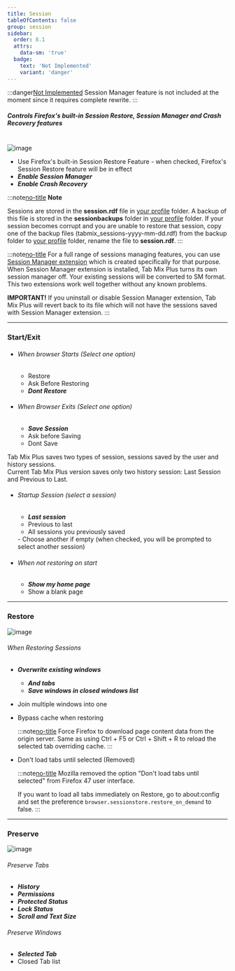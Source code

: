 ```yaml
---
title: Session
tableOfContents: false
group: session
sidebar:
  order: 8.1
  attrs:
    data-sm: 'true'
  badge:
    text: 'Not Implemented'
    variant: 'danger'
---
```



:::danger[Not Implemented]
Session Manager feature is not included at the moment since it requires complete rewrite.
:::

##### Controls Firefox's built-in Session Restore, Session Manager and Crash Recovery features

<br />

<Image class="help-img" src={sessionStartexit} alt="image" />

- Use Firefox's built-in Session Restore Feature - when checked, Firefox's Session Restore feature
  will be in effect
- **_Enable Session Manager_**
- **_Enable Crash Recovery_**

:::note[no-title]
**Note**

Sessions are stored in the <b>session.rdf</b> file in [your profile][kbProfile] folder. A backup of
this file is stored in the <b>sessionbackups</b> folder in [your profile][kbProfile] folder. If your
session becomes corrupt and you are unable to restore that session, copy one of the backup files
(tabmix_sessions-yyyy-mm-dd.rdf) from the backup folder to [your profile][kbProfile] folder, rename
the file to <b>session.rdf</b>.
:::

:::note[no-title]
For a full range of sessions managing features, you can use
[Session Manager extension](https://addons.mozilla.org/en-US/firefox/addon/session-manager/) which
is created specifically for that purpose.<br /> When Session Manager extension is installed, Tab Mix
Plus turns its own session manager off. Your existing sessions will be converted to SM format. This
two extensions work well together without any known problems.

**IMPORTANT!** If you uninstall or disable Session Manager extension, Tab Mix Plus will revert back
to its file which will not have the sessions saved with Session Manager extension.
:::

---

### Start/Exit

- ###### When browser Starts <span class="font-normal">(Select one option)</span>

  - Restore
  - Ask Before Restoring
  - **_Dont Restore_**

- ###### When Browser Exits <span class="font-normal">(Select one option)</span>

  - **_Save Session_**
  - Ask before Saving
  - Dont Save

<div class="-mb-2 ml-4">
  Tab Mix Plus saves two types of session, sessions saved by the user and history sessions. <br />
  Current Tab Mix Plus version saves only two history session: Last Session and Previous to Last.
</div>

- ###### Startup Session <span class="font-normal">(select a session)</span>

  - **_Last session_**
  - Previous to last
  - All sessions you previously saved

  <span>
    - Choose another if empty (when checked, you will be prompted to select another session)
  </span>

- ###### When not restoring on start

  - **_Show my home page_**
  - Show a blank page

---

### Restore

<Image class="help-img" src={sessionRestore} alt="image" />

###### When Restoring Sessions

- **_Overwrite existing windows_**
  - **_And tabs_**
  - **_Save windows in closed windows list_**
- Join multiple windows into one
- Bypass cache when restoring

  :::note[no-title]
  Force Firefox to download page content data from the origin server. Same as using Ctrl + F5 or
  Ctrl + Shift + R to reload the selected tab overriding cache.
  :::

- Don't load tabs until selected (Removed)

  :::note[no-title]
  Mozilla removed the option "Don't load tabs until selected" from Firefox 47 user interface.

  If you want to load all tabs immediately on Restore, go to about\:config and set the preference
  `browser.sessionstore.restore_on_demand` to false.
  :::

---

### Preserve

<Image class="help-img" src={sessionPreserve} alt="image" />

###### Preserve Tabs

- **_History_**
- **_Permissions_**
- **_Protected Status_**
- **_Lock Status_**
- **_Scroll and Text Size_**

###### Preserve Windows

- **_Selected Tab_**
- Closed Tab list

[kbProfile]: https://support.mozilla.org/en-US/kb/profiles-where-firefox-stores-user-data?redirectlocale=en-US&redirectslug=Profiles
[Not Implemented]: #
[no-title]: #
